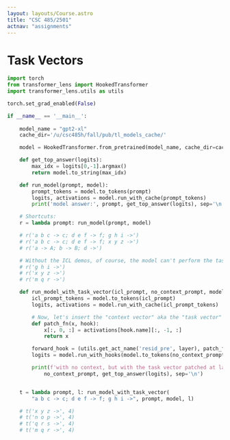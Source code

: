 ```yaml
---
layout: layouts/Course.astro
title: "CSC 485/2501"
actnav: "assignments"
---
```


# Task Vectors

```python
import torch
from transformer_lens import HookedTransformer
import transformer_lens.utils as utils

torch.set_grad_enabled(False)

if __name__ == '__main__':
    
    model_name = "gpt2-xl"
    cache_dir='/u/csc485h/fall/pub/tl_models_cache/'

    model = HookedTransformer.from_pretrained(model_name, cache_dir=cache_dir)

    def get_top_answer(logits):
        max_idx = logits[0,-1].argmax()
        return model.to_string(max_idx)

    def run_model(prompt, model):
        prompt_tokens = model.to_tokens(prompt)
        logits, activations = model.run_with_cache(prompt_tokens)
        print('model answer:', prompt, get_top_answer(logits), sep='\n')

    # Shortcuts:
    r = lambda prompt: run_model(prompt, model)

    # r('a b c -> c; d e f -> f; g h i ->')
    # r('a b c -> c; d e f -> f; x y z ->')
    # r('a -> A; b -> B; d ->')

    # Without the ICL demos, of course, the model can't perform the task
    # r('g h i ->')
    # r('x y z ->')
    # r('m q r ->')

    def run_model_with_task_vector(icl_prompt, no_context_prompt, model, layer):
        icl_prompt_tokens = model.to_tokens(icl_prompt)
        logits, activations = model.run_with_cache(icl_prompt_tokens)

        # Now, let's insert the "context vector" aka the "task vector" to the model's inference process
        def patch_fn(x, hook):
            x[:, 0, :] = activations[hook.name][:, -1, :]
            return x

        forward_hook = (utils.get_act_name('resid_pre', layer), patch_fn)
        logits = model.run_with_hooks(model.to_tokens(no_context_prompt), fwd_hooks=[forward_hook])

        print(f'with no context, but with the task vector patched at layer {layer}, the model answers:',
            no_context_prompt, get_top_answer(logits), sep='\n')


    t = lambda prompt, l: run_model_with_task_vector(
        "a b c -> c; d e f -> f; g h i ->", prompt, model, l)

    # t('x y z ->', 4)
    # t('n o p ->', 4)
    # t('q r s ->', 4)
    # t('m q r ->', 4)
```